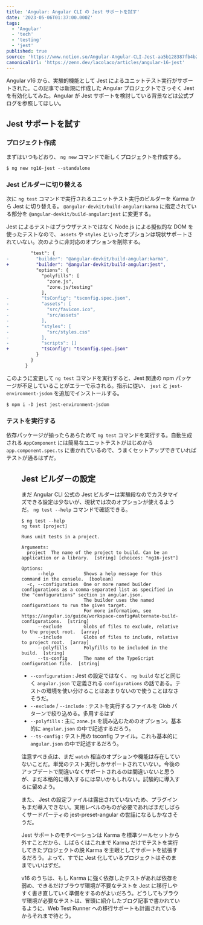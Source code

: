 ```yaml
---
title: 'Angular: Angular CLI の Jest サポートを試す'
date: '2023-05-06T01:37:00.000Z'
tags:
  - 'Angular'
  - 'tech'
  - 'testing'
  - 'jest'
published: true
source: 'https://www.notion.so/Angular-Angular-CLI-Jest-aa5b128387fb4b2fbc916ec77c9f5d2a'
canonicalUrl: 'https://zenn.dev/lacolaco/articles/angular-16-jest'
---
```



Angular v16 から、実験的機能として Jest によるユニットテスト実行がサポートされた。この記事では新規に作成した Angular プロジェクトでさっそく Jest を有効化してみた。Angular が Jest サポートを検討している背景などは公式ブログを参照してほしい。

<LinkPreview src="https://blog.angular.io/moving-angular-cli-to-jest-and-web-test-runner-ef85ef69ceca" />

## Jest サポートを試す

### プロジェクト作成

まずはいつもどおり、 `ng new` コマンドで新しくプロジェクトを作成する。

```shell
$ ng new ng16-jest --standalone
```

### Jest ビルダーに切り替える

次に `ng test` コマンドで実行されるユニットテスト実行のビルダーを Karma から Jest に切り替える。 `@angular-devkit/build-angular:karma` に指定されている部分を `@angular-devkit/build-angular:jest` に変更する。

Jest によるテストはブラウザテストではなく Node.js による擬似的な DOM を使ったテストなので、 `assets` や `styles` といったオプションは現状サポートされていない。次のように非対応のオプションを削除する。

```diff
         "test": {
-          "builder": "@angular-devkit/build-angular:karma",
+          "builder": "@angular-devkit/build-angular:jest",
           "options": {
             "polyfills": [
               "zone.js",
               "zone.js/testing"
             ],
-            "tsConfig": "tsconfig.spec.json",
-            "assets": [
-              "src/favicon.ico",
-              "src/assets"
-            ],
-            "styles": [
-              "src/styles.css"
-            ],
-            "scripts": []
+            "tsConfig": "tsconfig.spec.json"
           }
         }
       }
```

このように変更して `ng test` コマンドを実行すると、Jest 関連の npm パッケージが不足していることがエラーで示される。指示に従い、 `jest` と `jest-environment-jsdom` を追加でインストールする。

```shell
$ npm i -D jest jest-environment-jsdom
```

### テストを実行する

依存パッケージが揃ったらあらためて `ng test` コマンドを実行する。自動生成される `AppComponent` には簡易なユニットテストがはじめから `app.component.spec.ts` に書かれているので、うまくセットアップできていればテストが通るはずだ。

<Figure src="/images/angular-16-jest/2841ccc5-5f5b-48ec-aa66-bbc200023f4a/Untitled.png" caption="ng testの実行結果" />

## Jest ビルダーの設定

まだ Angular CLI 公式の Jest ビルダーは実験段なのでカスタマイズできる設定は少ないが、現状では次のオプションが使えるようだ。 `ng test --help` コマンドで確認できる。

```shell
$ ng test --help
ng test [project]

Runs unit tests in a project.

Arguments:
  project  The name of the project to build. Can be an application or a library.  [string] [choices: "ng16-jest"]

Options:
      --help           Shows a help message for this command in the console.  [boolean]
  -c, --configuration  One or more named builder configurations as a comma-separated list as specified in the "configurations" section in angular.json.
                       The builder uses the named configurations to run the given target.
                       For more information, see https://angular.io/guide/workspace-config#alternate-build-configurations.  [string]
      --exclude        Globs of files to exclude, relative to the project root.  [array]
      --include        Globs of files to include, relative to project root.  [array]
      --polyfills      Polyfills to be included in the build.  [string]
      --ts-config      The name of the TypeScript configuration file.  [string]
```

- `--configuration` : Jest の設定ではなく、 `ng build` などと同じく `angular.json` で定義される `configurations` の話である。テストの環境を使い分けることはあまりないので使うことはなさそうだ。
- `--exclude` / `--include` : テストを実行するファイルを Glob パターンで絞り込める。多用するはず
- `--polyfills` : 主に `zone.js` を読み込むためのオプション。基本的に `angular.json` の中で記述するだろう。
- `--ts-config` : テスト用の tsconfig ファイル。これも基本的に `angular.json` の中で記述するだろう。

注意すべき点は、まだ `watch` 相当のオプションや機能は存在していないことだ。単発のテスト実行しかサポートされていない。今後のアップデートで間違いなくサポートされるのは間違いないと思うが、まだ本格的に導入するには早いかもしれない。試験的に導入するに留めよう。

また、 Jest の設定ファイルは露出されていないため、プラグインもまだ導入できない。実用レベルのものが必要であればまだしばらくサードパーティの jest-preset-angular の世話になるしかなさそうだ。

<LinkPreview src="https://github.com/thymikee/jest-preset-angular" />

Jest サポートのモチベーションは Karma を標準ツールセットから外すことだから、しばらくはこれまで Karma だけでテストを実行してきたプロジェクトの脱 Karma を主眼としてサポートを拡張するだろう。よって、すでに Jest 化しているプロジェクトはそのままでいいはずだ。

v16 のうちは、もし Karma に強く依存したテストがあれば依存を弱め、できるだけブラウザ環境が不要なテストを Jest に移行しやすく書き直していく準備をするのがよいだろう。どうしてもブラウザ環境が必要なテストは、冒頭に紹介したブログ記事で書かれているように、Web Test Runner への移行サポートも計画されているからそれまで待とう。
